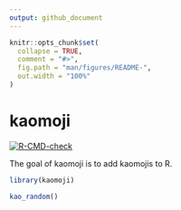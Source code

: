 ```yaml
---
output: github_document
---
```


<!-- README.md is generated from README.Rmd. Please edit that file -->

```r
knitr::opts_chunk$set(
  collapse = TRUE,
  comment = "#>",
  fig.path = "man/figures/README-",
  out.width = "100%"
)
```

# kaomoji

<!-- badges: start -->
[![R-CMD-check](https://github.com/r4fun/kaomoji/workflows/R-CMD-check/badge.svg)](https://github.com/r4fun/kaomoji/actions)
<!-- badges: end -->

The goal of kaomoji is to add kaomojis to R.

```r
library(kaomoji)

kao_random()
```
